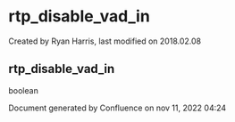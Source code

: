 
# rtp_disable_vad_in 

 Created by  Ryan Harris, last modified on 2018.02.08

## rtp_disable_vad_in

boolean

Document generated by Confluence on nov 11, 2022 04:24
